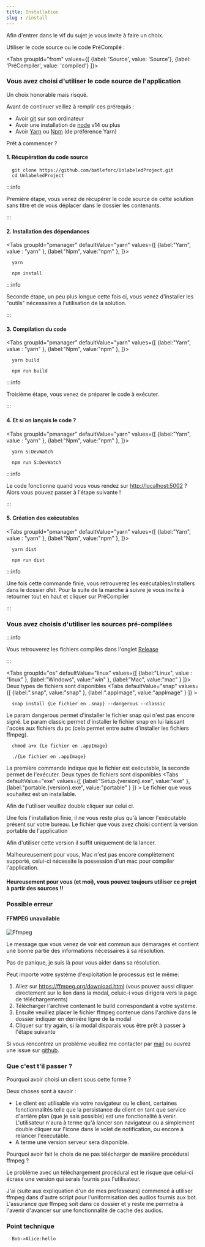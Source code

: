 ```yaml
---
title: Installation
slug : /install
---
```



Afin d'entrer dans le vif du sujet je vous invite à faire un choix.

Utiliser le code source ou le code PréCompilé :

<Tabs
  groupId="from"
  values={[
    {label: 'Source', value: 'Source'},
    {label: 'PréCompiler', value: 'compiled'}
  ]}>
  <TabItem value="Source">

### Vous avez choisi d'utiliser le code source de l'application

  <p>Un choix honorable mais risqué.</p>
  Avant de continuer veillez à remplir ces prérequis :
  <ul>
    <li> Avoir <a href="https://git-scm.com/">git</a> sur son ordinateur </li>
    <li> Avoir une installation de <a href="https://nodejs.dev/">node</a> v14 ou plus</li>
    <li> Avoir <a href="https://yarnpkg.com/">Yarn</a> ou <a href="https://www.npmjs.com/get-npm">Npm</a> (de préférence Yarn)</li>
  </ul>
  <p>Prêt à commencer ?</p>

#### 1. Récupération du code source

  ```shell
    git clone https://github.com/batleforc/UnlabeledProject.git
    cd UnlabeledProject
  ```

:::info

Première étape, vous venez de récupérer le code source de cette solution sans titre et de vous déplacer dans le dossier les contenants.

:::

#### 2. Installation des dépendances

  <Tabs
  groupId="pmanager"
  defaultValue="yarn"
  values={[
    {label:"Yarn", value : "yarn" },
    {label:"Npm", value:"npm" },
  ]}>
  <TabItem
  value="yarn">

  ```shell
    yarn
  ```

  </TabItem>
  <TabItem
  value="npm">

  ```shell
    npm install
  ```

  </TabItem>
  </Tabs>

:::info

Seconde étape, un peu plus longue cette fois ci, vous venez d'installer les "outils" nécessaires à l'utilisation de la solution.

:::

#### 3. Compilation du code

  <Tabs
  groupId="pmanager"
  defaultValue="yarn"
  values={[
    {label:"Yarn", value : "yarn" },
    {label:"Npm", value:"npm" },
  ]}>
  <TabItem
  value="yarn">

  ```shell
    yarn build
  ```

  </TabItem>
  <TabItem
  value="npm">

  ```shell
    npm run build
  ```

  </TabItem>
  </Tabs>

:::info

Troisième étape, vous venez de préparer le code à exécuter.

:::

#### 4. Et si on lançais le code ?

  <Tabs
  groupId="pmanager"
  defaultValue="yarn"
  values={[
    {label:"Yarn", value : "yarn" },
    {label:"Npm", value:"npm" },
  ]}>
  <TabItem
  value="yarn">

  ```shell
    yarn S:DevWatch
  ```

  </TabItem>
  <TabItem
  value="npm">

  ```shell
    npm run S:DevWatch
  ```

  </TabItem>
  </Tabs>

:::info

Le code fonctionne quand vous vous rendez sur <http://localhost:5002> ? Alors vous pouvez passer à l'étape suivante !

:::

#### 5. Création des exécutables

  <Tabs
  groupId="pmanager"
  defaultValue="yarn"
  values={[
    {label:"Yarn", value : "yarn" },
    {label:"Npm", value:"npm" },
  ]}>
  <TabItem
  value="yarn">

  ```shell
    yarn dist
  ```

  </TabItem>
  <TabItem
  value="npm">

  ```shell
    npm run dist
  ```

  </TabItem>
  </Tabs>

:::info

Une fois cette commande finie, vous retrouverez les exécutables/installers dans le dossier *dist*. Pour la suite de la marche à suivre je vous invite à retourner tout en haut et cliquer sur PréCompiler

:::

  </TabItem>
  <TabItem
  value="compiled">

### Vous avez choisis d'utiliser les sources pré-compilées

:::info

Vous retrouverez les fichiers compilés dans l'onglet [Release](/release)

:::

  <Tabs
    groupId="os"
    defaultValue="linux"
    values={[
      {label:"Linux", value : "linux" },
      {label:"Windows", value:"win" },
      {label:"Mac", value:"mac" }
    ]}>
  <TabItem
  value="linux">
  Deux types de fichiers sont disponibles
    <Tabs
    defaultValue="snap"
    values={[
      {label:".snap", value:"snap" },
      {label:".appImage", value:"appImage" }
    ]} >
  <TabItem
  value="snap">

```shell
  snap install {Le fichier en .snap} --dangerous --classic
```

  Le param dangerous permet d'installer le fichier snap qui n'est pas encore signé. Le param classic permet d'installer le fichier snap en lui laissant l'accès aux fichiers du pc (cela permet entre autre d'installer les fichiers ffmpeg).
  </TabItem>
  <TabItem
  value="appImage">

```shell
  chmod a+x {Le fichier en .appImage}

  ./{Le fichier en .appImage}
```

  La première commande indique que le fichier est exécutable, la seconde permet de l'exécuter.
  </TabItem>
  </Tabs>
  </TabItem>
  <TabItem
  value="win">
  Deux types de fichiers sont disponibles
  <Tabs
    defaultValue="exe"
    values={[
      {label:"Setup.{version}.exe", value:"exe" },
      {label:"portable.{version}.exe", value:"portable" }
    ]} >
    <TabItem
    value="exe">
    Le fichier que vous souhaitez est un installable.
    <p>Afin de l'utiliser veuillez double cliquer sur celui ci.</p>
    Une fois l'installation finie, il ne vous reste plus qu'à lancer l'exécutable présent sur votre bureau.
    </TabItem>
    <TabItem
    value="portable">
    Le fichier que vous avez choisi contient la version portable de l'application
    <p> Afin d'utiliser cette version il suffit uniquement de la lancer.</p>
    </TabItem>
    </Tabs>
  </TabItem>
  <TabItem
  value="mac">
  Malheureusement pour vous, Mac n'est pas encore complètement supporté, celui-ci nécessite la possession d'un mac pour compiler l'application.
  <h4>Heureusement pour vous (et moi), vous pouvez toujours utiliser ce projet à partir des sources !!</h4>
  </TabItem>
  </Tabs>
  </TabItem>
</Tabs>

### Possible erreur

#### FFMPEG unavailable

![Ffmpeg](/img/ffmpeg.png)

Le message que vous venez de voir est commun aux démarages et contient une bonne partie des informations nécessaires à sa résolution.

Pas de panique, je suis là pour vous aider dans sa résolution.

Peut importe votre système d'exploitation le processus est le même:

1. Allez sur <https://ffmpeg.org/download.html> (vous pouvez aussi cliquer directement sur le lien dans la modal, celuic-i vous dirigera vers la page de téléchargements)
2. Télécharger l'archive contenant le build correspondant à votre système.
3. Ensuite veuillez placer le fichier ffmpeg contenue dans l'archive dans le dossier indiquer en derniére ligne de la modal
4. Cliquer sur try again, si la modal disparais vous être prêt à passer à l'étape suivante

Si vous rencontrez un probléme veuillez me contacter par <a href="mailto:maxleriche.60@gmail.com">mail</a> ou ouvrez une issue sur <a href="https://github.com/batleforc/UnlabeledProject/issues">github</a>.

### Que c'est t'il passer ?

Pourquoi avoir choisi un client sous cette forme ?

Deux choses sont à savoir :

- Le client est utilisable via votre navigateur ou le client, certaines fonctionnalités telle que la persistance du client en tant que service d'arrière plan (que je sais possible) est une fonctionalité à venir. L'utilisateur n'aura à terme qu'à lancer son navigateur ou a simplement double cliquer sur l'icone dans le volet de notification, ou encore à relancer l'executable.
- A terme une version serveur sera disponible.

Pourquoi avoir fait le choix de ne pas télécharger de manière procédural ffmpeg ?

Le probléme avec un téléchargement procédural est le risque que celui-ci écrase une version qui serais fournis pas l'utilisateur.

J'ai (suite aux expliquation d'un de mes professeurs) commencé à utiliser ffmpeg dans d'autre script pour l'uniformisation des audios fournis aux bot. L'assurance que ffmpeg soit dans ce dossier et y reste me permetra à l'avenir d'avancer sur une fonctionnalité de cache des audios.

### Point technique

```plantuml What have i done
  Bob->Alice:hello
```
